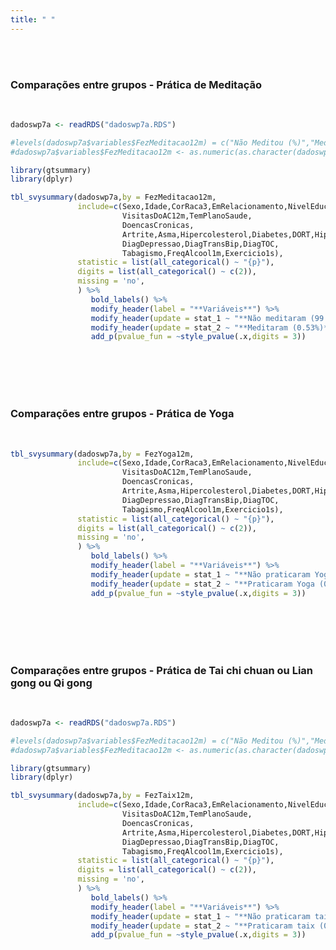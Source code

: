 ```yaml
---
title: " "
---
```


<br/><br/>

### Comparações entre grupos - Prática de Meditação
<br/>

```r

dadoswp7a <- readRDS("dadoswp7a.RDS")

#levels(dadoswp7a$variables$FezMeditacao12m) = c("Não Meditou (%)","Meditou (%)")
#dadoswp7a$variables$FezMeditacao12m <- as.numeric(as.character(dadoswp7a$variables$FezMeditacao12m))

library(gtsummary)
library(dplyr)

tbl_svysummary(dadoswp7a,by = FezMeditacao12m,
               include=c(Sexo,Idade,CorRaca3,EmRelacionamento,NivelEducacional,Regiao,RendaFamiliarPc,
                         VisitasDoAC12m,TemPlanoSaude,
                         DoencasCronicas,
                         Artrite,Asma,Hipercolesterol,Diabetes,DORT,Hipertensao,InsRenCronica,DoenCronPul,
                         DiagDepressao,DiagTransBip,DiagTOC,
                         Tabagismo,FreqAlcool1m,Exercicio1s),
               statistic = list(all_categorical() ~ "{p}"),
               digits = list(all_categorical() ~ c(2)),
               missing = 'no',
               ) %>%
                  bold_labels() %>%
                  modify_header(label = "**Variáveis**") %>%
                  modify_header(update = stat_1 ~ "**Não meditaram (99.47%)**") %>%
                  modify_header(update = stat_2 ~ "**Meditaram (0.53%)**") %>%
                  add_p(pvalue_fun = ~style_pvalue(.x,digits = 3))

```


<br/><br/><br/><br/>


### Comparações entre grupos - Prática de Yoga
<br/>

```r

tbl_svysummary(dadoswp7a,by = FezYoga12m,
               include=c(Sexo,Idade,CorRaca3,EmRelacionamento,NivelEducacional,Regiao,RendaFamiliarPc,
                         VisitasDoAC12m,TemPlanoSaude,
                         DoencasCronicas,
                         Artrite,Asma,Hipercolesterol,Diabetes,DORT,Hipertensao,InsRenCronica,DoenCronPul,
                         DiagDepressao,DiagTransBip,DiagTOC,
                         Tabagismo,FreqAlcool1m,Exercicio1s),
               statistic = list(all_categorical() ~ "{p}"),
               digits = list(all_categorical() ~ c(2)),
               missing = 'no',
               ) %>%
                  bold_labels() %>%
                  modify_header(label = "**Variáveis**") %>%
                  modify_header(update = stat_1 ~ "**Não praticaram Yoga (99.64%)**") %>%
                  modify_header(update = stat_2 ~ "**Praticaram Yoga (0.36%)**") %>%
                  add_p(pvalue_fun = ~style_pvalue(.x,digits = 3))

```


<br/><br/><br/><br/>

### Comparações entre grupos - Prática de Tai chi chuan ou Lian gong ou Qi gong
<br/>

```r

dadoswp7a <- readRDS("dadoswp7a.RDS")

#levels(dadoswp7a$variables$FezMeditacao12m) = c("Não Meditou (%)","Meditou (%)")
#dadoswp7a$variables$FezMeditacao12m <- as.numeric(as.character(dadoswp7a$variables$FezMeditacao12m))

library(gtsummary)
library(dplyr)

tbl_svysummary(dadoswp7a,by = FezTaix12m,
               include=c(Sexo,Idade,CorRaca3,EmRelacionamento,NivelEducacional,Regiao,RendaFamiliarPc,
                         VisitasDoAC12m,TemPlanoSaude,
                         DoencasCronicas,
                         Artrite,Asma,Hipercolesterol,Diabetes,DORT,Hipertensao,InsRenCronica,DoenCronPul,
                         DiagDepressao,DiagTransBip,DiagTOC,
                         Tabagismo,FreqAlcool1m,Exercicio1s),
               statistic = list(all_categorical() ~ "{p}"),
               digits = list(all_categorical() ~ c(2)),
               missing = 'no',
               ) %>%
                  bold_labels() %>%
                  modify_header(label = "**Variáveis**") %>%
                  modify_header(update = stat_1 ~ "**Não praticaram taix (99.96%)**") %>%
                  modify_header(update = stat_2 ~ "**Praticaram taix (0.04%)**") %>%
                  add_p(pvalue_fun = ~style_pvalue(.x,digits = 3))

```
